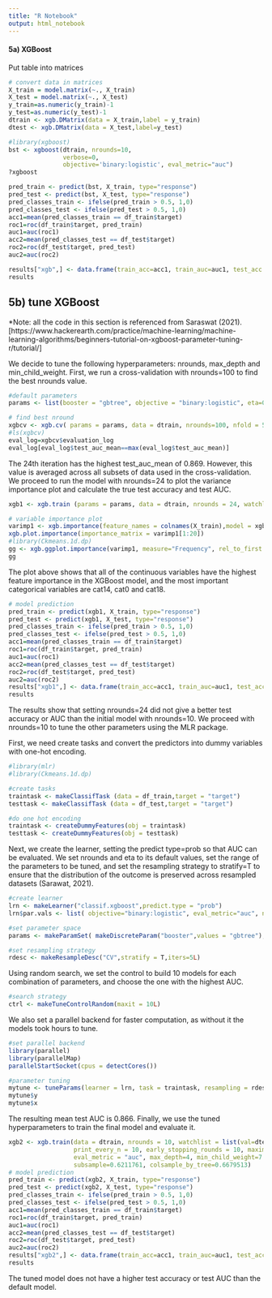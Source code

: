 ---
title: "R Notebook"
output: html_notebook
---

#### 5a) XGBoost

Put table into matrices
```{r}
# convert data in matrices
X_train = model.matrix(~., X_train)
X_test = model.matrix(~., X_test)
y_train=as.numeric(y_train)-1
y_test=as.numeric(y_test)-1
dtrain <- xgb.DMatrix(data = X_train,label = y_train)
dtest <- xgb.DMatrix(data = X_test,label=y_test)
```


```{r}
#library(xgboost)
bst <- xgboost(dtrain, nrounds=10,
               verbose=0,
               objective='binary:logistic', eval_metric="auc")
?xgboost

pred_train <- predict(bst, X_train, type="response")
pred_test <- predict(bst, X_test, type="response")
pred_classes_train <- ifelse(pred_train > 0.5, 1,0)
pred_classes_test <- ifelse(pred_test > 0.5, 1,0)
acc1=mean(pred_classes_train == df_train$target)
roc1=roc(df_train$target, pred_train)
auc1=auc(roc1)
acc2=mean(pred_classes_test == df_test$target)
roc2=roc(df_test$target, pred_test)
auc2=auc(roc2)

results["xgb",] <- data.frame(train_acc=acc1, train_auc=auc1, test_acc = acc2, test_auc=auc2)
results
```

## 5b) tune XGBoost

*Note: all the code in this section is referenced from Saraswat (2021).[https://www.hackerearth.com/practice/machine-learning/machine-learning-algorithms/beginners-tutorial-on-xgboost-parameter-tuning-r/tutorial/]

We decide to tune the following hyperparameters: nrounds, max_depth and min_child_weight. First, we run a cross-validation with nrounds=100 to find the best nrounds value. 
```{r}
#default parameters
params <- list(booster = "gbtree", objective = "binary:logistic", eta=0.3,  gamma=0, max_depth=6, min_child_weight=1, subsample=1, colsample_bytree=1)

# find best nround
xgbcv <- xgb.cv( params = params, data = dtrain, nrounds=100, nfold = 5, showsd = T, stratified = T, print_every_n = 10, maximize = F, eval_metric = "auc")
#ls(xgbcv)
eval_log=xgbcv$evaluation_log
eval_log[eval_log$test_auc_mean==max(eval_log$test_auc_mean)]
```

The 24th iteration has the highest test_auc_mean of 0.869. However, this value is averaged across all subsets of data used in the cross-validation. We proceed to run the model with nrounds=24 to plot the variance importance plot and calculate the true test accuracy and test AUC.
```{r}
xgb1 <- xgb.train (params = params, data = dtrain, nrounds = 24, watchlist = list(val=dtest,train=dtrain), print_every_n = 10, early_stopping_rounds = 10, maximize = F , eval_metric = "auc")
```

```{r}
# variable importance plot
varimp1 <- xgb.importance(feature_names = colnames(X_train),model = xgb1)
xgb.plot.importance(importance_matrix = varimp1[1:20])
#library(Ckmeans.1d.dp)
gg <- xgb.ggplot.importance(varimp1, measure="Frequency", rel_to_first = T)+ylab("Frequency")
gg
```
The plot above shows that all of the continuous variables have the highest feature importance in the XGBoost model, and the most important categorical variables are cat14, cat0 and cat18. 

```{r}
# model prediction
pred_train <- predict(xgb1, X_train, type="response")
pred_test <- predict(xgb1, X_test, type="response")
pred_classes_train <- ifelse(pred_train > 0.5, 1,0)
pred_classes_test <- ifelse(pred_test > 0.5, 1,0)
acc1=mean(pred_classes_train == df_train$target)
roc1=roc(df_train$target, pred_train)
auc1=auc(roc1)
acc2=mean(pred_classes_test == df_test$target)
roc2=roc(df_test$target, pred_test)
auc2=auc(roc2)
results["xgb1",] <- data.frame(train_acc=acc1, train_auc=auc1, test_acc = acc_xgb1, test_auc=auc2)
results
```

The results show that setting nrounds=24 did not give a better test accuracy or AUC than the initial model with nrounds=10. We proceed with nrounds=10 to tune the other parameters using the MLR package.

First, we need create tasks and convert the predictors into dummy variables with one-hot encoding.

```{r}
#library(mlr)
#library(Ckmeans.1d.dp)

#create tasks
traintask <- makeClassifTask (data = df_train,target = "target")
testtask <- makeClassifTask (data = df_test,target = "target")

#do one hot encoding
traintask <- createDummyFeatures(obj = traintask)
testtask <- createDummyFeatures(obj = testtask)
```

Next, we create the learner, setting the predict type=prob so that AUC can be evaluated. We set nrounds and eta to its default values, set the range of the parameters to be tuned, and set the resampling strategy to stratify=T to ensure that the distribution of the outcome is preserved across resampled datasets (Sarawat, 2021). 
```{r}
#create learner
lrn <- makeLearner("classif.xgboost",predict.type = "prob")
lrn$par.vals <- list( objective="binary:logistic", eval_metric="auc", nrounds=10, eta=0.3)

#set parameter space
params <- makeParamSet( makeDiscreteParam("booster",values = "gbtree"), makeIntegerParam("max_depth",lower = 3L,upper = 10L), makeNumericParam("min_child_weight",lower = 1L,upper = 10L), makeNumericParam("subsample",lower = 0.5,upper = 1), makeNumericParam("colsample_bytree",lower = 0.5,upper = 1))

#set resampling strategy
rdesc <- makeResampleDesc("CV",stratify = T,iters=5L)
```

Using random search, we set the control to build 10 models for each combination of parameters, and choose the one with the highest AUC.
```{r}
#search strategy
ctrl <- makeTuneControlRandom(maxit = 10L)
```

We also set a parallel backend for faster computation, as without it the models took hours to tune.
```{r}
#set parallel backend
library(parallel)
library(parallelMap) 
parallelStartSocket(cpus = detectCores())

#parameter tuning
mytune <- tuneParams(learner = lrn, task = traintask, resampling = rdesc, measures = auc, par.set = params, control = ctrl, show.info = T)
mytune$y 
mytune$x
```

The resulting mean test AUC is 0.866. Finally, we use the tuned hyperparameters to train the final model and evaluate it.
```{r}
xgb2 <- xgb.train(data = dtrain, nrounds = 10, watchlist = list(val=dtest,train=dtrain),
                  print_every_n = 10, early_stopping_rounds = 10, maximize = F , 
                  eval_metric = "auc", max_depth=4, min_child_weight=7.418996,
                  subsample=0.6211761, colsample_by_tree=0.6679513)
# model prediction
pred_train <- predict(xgb2, X_train, type="response")
pred_test <- predict(xgb2, X_test, type="response")
pred_classes_train <- ifelse(pred_train > 0.5, 1,0)
pred_classes_test <- ifelse(pred_test > 0.5, 1,0)
acc1=mean(pred_classes_train == df_train$target)
roc1=roc(df_train$target, pred_train)
auc1=auc(roc1)
acc2=mean(pred_classes_test == df_test$target)
roc2=roc(df_test$target, pred_test)
auc2=auc(roc2)
results["xgb2",] <- data.frame(train_acc=acc1, train_auc=auc1, test_acc = acc_xgb1, test_auc=auc2)
results
```

The tuned model does not have a higher test accuracy or test AUC than the default model.
